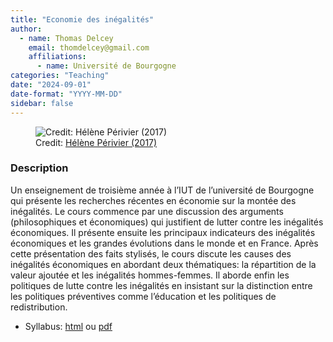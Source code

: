 ```yaml
---
title: "Economie des inégalités"
author: 
  - name: Thomas Delcey
    email: thomdelcey@gmail.com
    affiliations:
      - name: Université de Bourgogne
categories: "Teaching"
date: "2024-09-01"
date-format: "YYYY-MM-DD"
sidebar: false
---
```



![Credit: [Hélène Périvier (2017)](https://sciencespo.hal.science/hal-03458937)](picture.jpg)



### Description

Un enseignement de troisième année à l'IUT de l'université de Bourgogne qui présente les recherches récentes en économie sur la montée des inégalités. Le cours commence par une discussion des arguments (philosophiques et économiques) qui justifient de lutter contre les inégalités économiques. Il présente ensuite les principaux indicateurs des inégalités économiques et les grandes évolutions dans le monde et en France. Après cette présentation des faits stylisés, le cours discute les causes des inégalités économiques en abordant deux thématiques: la répartition de la valeur ajoutée et les inégalités hommes-femmes. Il aborde enfin les politiques de lutte contre les inégalités en insistant sur la distinction entre les politiques préventives comme l'éducation et les politiques de redistribution.

  - Syllabus: [html](syllabus.html) ou [pdf](syllabus.pdf)

